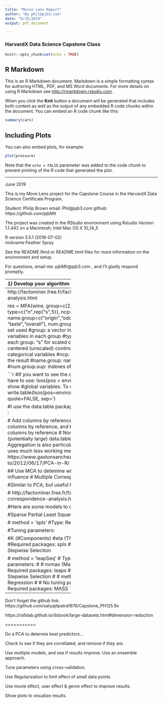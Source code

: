 ```yaml
---
title: "Movie Lens Report"
author: "By phil@pjb3.com"
date: "6/15/2019"
output: pdf_document

---
```


### HarvardX Data Science Capstone Class


```r
knitr::opts_chunk$set(echo = TRUE)
```

## R Markdown

This is an R Markdown document. Markdown is a simple formatting syntax for authoring HTML, PDF, and MS Word documents. For more details on using R Markdown see <http://rmarkdown.rstudio.com>.

When you click the **Knit** button a document will be generated that includes both content as well as the output of any embedded R code chunks within the document. You can embed an R code chunk like this:

```r
summary(cars)
```

## Including Plots

You can also embed plots, for example:

```r
plot(pressure)
```

Note that the `echo = FALSE` parameter was added to the code chunk to prevent printing of the R code that generated the plot.





-----------------

June 2019

This is my Move Lens project for the Capstone Course in the HarvardX Data Science Certificate Program.

Student: Philip Brown 
email: Phil@pjb3.com
github: https://github.com/pjbMit

The project was created in the RStudio environment 
using Rstudio Version 1.1.442 
on a Macintosh; Intel Mac OS X 10_14_5

R version 3.5.1 (2018-07-02)  
nickname       Feather Spray

See the README.Rmd or README.html files for more information on the environment and setup.

For questions, email me:   pjbMit@pjb3.com  , and I'll gladly respond promptly.


---------------------------
1) Develop your algorithm using the edx set. 

2) For a final test of your algorithm, predict movie ratings in the validation set as if they were unknown.

3) RMSE will be used to evaluate how close your predictions are to the true values in the validation set.


## Set up.

Data is downloaded from  https://grouplens.org/datasets/movielens/10m/

and then a subset is selected by running this code which is given in the assignment's instructions:

Data setup

I needed to make two basic changes:
First) I needed to use a different repository to load the libraries, because repo specified didn't work on my mac.
Second) This R Code crashed RStudio repeatedly, so I created a function and added code to save objects as files,
        so that I could save intermediate results into a file, and then reload them if and as necessary if R crashed.
With these two work-arounds, I was able to load and process all of the data without incident.
```r

###################################
# Create edx set and validation set
###################################

# Note: this process could take a couple of minutes


# Create a bunch of file names in my directory to save intermediate results to files
t1 <- "~/movieLens1.rds"
t2 <- "~/movieLens2.rds"
t3 <- "~/movieLens3.rds"
t4 <- "~/movieLens4.rds"
t5 <- "~/movieLens5.rds"
t6 <- "~/movieLens6.rds"
t7 <- "~/movieLens7.rds"
t8 <- "~/movieLens8.rds"
t9 <- "~/movieLens9.rds"
t10 <- "~/movieLens10.rds"
edxFile <- "~/edxFile.rds"
validationFile <- "~/validationFile.rds"
fileName <- "movieLensSetup.rds"

#Function that if passed save==TRUE with save the object to the file.
#  otherwise returns without doing anything
#  This function was  created to save intermediate results to the file system,
#  because for some reason RStudio crashed repeatedly when I tried to run the whole script.
#  using code of the form:
#        objectName <- load(file)
#  if RStudio crashes, you can reload the objects already processed, and then
#  continue the scrit from there.
saveWork <- function(file,object,save){
    if(save){
        saveRDS(object,file)
    }
}

# PJB - Changed repo to a parameter so that I can use a compatible repo on my mac.
isMac <- TRUE
#isMac <- FALSE  ##Set to false if you are NOT running on a Mac.

ifelse(isMac,repo <- "https://cran.revolutionanalytics.com/" , repo <- "http://cran.us.r-project.org")
repo
# 

if(!require(tidyverse)) install.packages("tidyverse", repos = repo)
if(!require(caret)) install.packages("caret", repos = repo)

# MovieLens 10M dataset:
# https://grouplens.org/datasets/movielens/10m/
# http://files.grouplens.org/datasets/movielens/ml-10m.zip

dl <- tempfile()
## Don't actually download for this report. Only do it in the "real" script
#download.file("http://files.grouplens.org/datasets/movielens/ml-10m.zip", dl)

dl
# Skip this step in the report. Only run it in the real script.
#ratings <- read.table(text = gsub("::", "\t", readLines(unzip(dl, "ml-10M100K/ratings.dat"))),
#                      col.names = c("userId", "movieId", "rating", "timestamp"))

## Set saveProgess to TRUE to save objects as intermediate results to files
## set it to FALSE not to save the intermediate results to files.
## This is used because RSTUDIO crashed repeatedly when I ran the script, 
## so this allowed me to save intermediate results into files, and reload them later
## to continue processing.

#For the report, don't save intermediate files.
#saveProgress <- TRUE
saveProgress <- FALSE  

saveWork(t1,ratings,saveProgress)

## For the report, don't run the code below. Only run it in the real script.
#movies <- str_split_fixed(readLines(unzip(dl, "ml-10M100K/movies.dat")), "\\::", 3)
#colnames(movies) <- c("movieId", "title", "genres")
#movies <- as.data.frame(movies) %>% mutate(movieId = as.numeric(levels(movieId))[movieId],
#                                           title = as.character(title),
#                                           genres = as.character(genres))
# saveWork(t2,movies,saveProgress)
# 
# movielens <- left_join(ratings, movies, by = "movieId")
# saveWork(t3,movielens,saveProgress)
# 
# # Validation set will be 10% of MovieLens data
# 
# set.seed(1) # if using R 3.6.0: set.seed(1, sample.kind = "Rounding")
# test_index <- createDataPartition(y = movielens$rating, times = 1, p = 0.1, list = FALSE)
# edx <- movielens[-test_index,]
# temp <- movielens[test_index,]
# 
# saveWork(t4,test_index,saveProgress)
# saveWork(t5,edx,saveProgress)
# saveWork(t6,temp,saveProgress)
# 
# # Make sure userId and movieId in validation set are also in edx set
# 
# validation <- temp %>% 
#      semi_join(edx, by = "movieId") %>%
#      semi_join(edx, by = "userId")
# saveWork(t7,validation,saveProgress)
# 
# # Add rows removed from validation set back into edx set
# 
# removed <- anti_join(temp, validation)
# saveWork(t8,removed,saveProgress)
# 
# edx <- rbind(edx, removed)
# 
# 
# rm(dl, ratings, movies, test_index, temp, movielens, removed)

#Save these two objects into files, so that I can easily 
#recreate the object using code similar to:
#    objectName <- load(file)
#without having to download and process the data again.
saveWork(edxFile,edx,saveProgress)
saveWork(validationFile,validation,saveProgress)

#Clean up my environment by removing old variables.
rm(t1,t2,t3,t4,t5,t6,t7,t8,t9,t10,fileName,isMac,repo)

```



General approach:

For many approaches, I will first try on a very small data set, just to get the code working,
the re-run on a medium sized data set, and then when I am satisfied, run on the full edx training set.

Similarly, initially I will NOT do full cross-validation, but once I have code working, then I will.

SET UP libraries and enable turn multi-core processing 
for some of operations used by the caret package.


Now the edx object and the validation object are both saved on the file system, so as a short-cut I can reload
those objects from disk to run my code, rather than having to download and process the raw data multiple times
during development.

```r

#Load libraries, installing as necessary
if(!require(tidyverse)) install.packages("tidyverse", repos = repos)
if(!require(caret)) install.packages("caret", repos = repos)
if(!require(mlbench)) install.packages("mlbench", repos = repo)

# Multicore processing package for caret.
if(!require(doMC)) install.packages("doMC", repos = repos)
registerDoMC(cores=8)

#For ctree model.  See https://rpubs.com/chengjiun/52658
if(!require(party)) install.packages("party", repos = repos)

#Function to load the edx object from a saved file.
#This allows faster re-runs of the code, by avoiding downloading and re-processing
#the data through each development iteration.
restoreEdx <- function(loadFromFile){
    if(loadFromFile){
        edxFile <- "~/edxFile.rds"
        edx <- readRDS(edxFile)
    }
    edx
}

#Function to load the validation object from a saved file.
#This allows faster re-runs of the code, by avoiding downloading and re-processing
#the data through each development iteration.
restoreValidation <- function(loadFromFile){
    if(loadFromFile){
        validationFile <- "~/validationFile.rds"
        validation <- readRDS(validationFile)
    }
    validation
}

# Function to get the repository to use 
# Needed because on my Mac, the standard CRAN repository gave me errors.
getRepos <- function() {
    isMac <- TRUE
    #isMac <- FALSE  ##Set to false if you are NOT running on a Mac.
    ifelse(isMac,repo <- "https://cran.revolutionanalytics.com/" , repo <- "http://cran.us.r-project.org")
    }

repos <- getRepos() #Use a differnt repository for R packages if on the Mac


#Now define some utility functions and functions used to preProcess the data.

# Function that calls createDataPartition to return a subset of the data frame.
# Created so that I can develop the code on a subset of the training data, 
# so that the code will run faster during development
getSubset <- function(df,y,percent){
   #rows <- length(res[,1])
   # n <- as.integer(rows * percent)
   set.seed(1967) # For repeatability
   subset_index <- createDataPartition(y = y, times = 1, p = percent, list = FALSE)
   res <- df[subset_index,]
   res
}

# Function to process the data and return only the unique generes.
# Pares out the genere separator "|"
getAllGenres <- function(edxData) {
    edxData %>% separate_rows(genres, sep = "\\|") %>%
	group_by(genres) %>%
	summarize(count = n()) %>%
	arrange(desc(count)) %>% 
    select(genres)
}

#Function extractGenresData is used to convert each genre into its own column
#The function accepts then name of a single movie genere, and returns a vector of 1's and 0's
#indicating whether or not that genere name is part of the genres string from that movie
extractGenresData <- function(oneGenre,genresByMovie){
    #genresByMovie %>% filter( grepl(oneGenre, genresByMovie$genres, fixed = TRUE))  # %>% count()
    res <- grepl(oneGenre, genresByMovie$genres, fixed = TRUE)
    sapply(res, as.numeric) ## Convert all logical values to numeric
}

## Function myPreProcess preprocesses the data.
## It Accepts the training data frame, and returns a new data frame
## containing the preProcessed data
myPreProcess <- function (data) {
    allGenres <- getAllGenres(data)   # gets all generes
    allGenresStr <- allGenres$genres  # A vector with one entry for each unique genere  
    rm(allGenres)
    genresByMovie <- data %>% select(genres) # string containing multiple generes with | separator
    oneRow <- extractGenresData("Comedy",genresByMovie)  #Get one row, just to test "extracting" one genre
    glimpse(oneRow)

    # For each movie, Extract genres into T/F columns
    genreDf <- as_tibble(sapply(allGenresStr,extractGenresData,genresByMovie)) 
    rm(allGenresStr)
    
    dim(genreDf)  #Just to see the value

    #Now convert certain fields to factors, since they are intended as labels, and not meaningful numeric values.
    factors <- data  %>%
    transmute(userId=userId,
              movieId=movieId,
              titleId=as.factor(title),
              genres=as.factor(genres))
    dim(factors) #just to see the value
    
    # Get the movie data with factors and genres, 
    # and add the rating, which is the random variable we want to predict, as the last column
    moviesWithGenre <- cbind(factors,genreDf,tibble(test=data$test)) %>% 
                        mutate(rating=data$rating)
    moviesWithGenre #And return the now preProcessed data frame that is the result.
}

#
# Function getData is used to run the code on a subset of the data
# during development, so that the code runs faster.
# This function will either return the data pased,
# or  a subset of the data based on the value of returnSubSet  second parameter
#
getData <- function (data,returnSubSet) {
 myData <- data
 if(returnSubSet) 
   { #Only use a Subset if in development
    percent <- 0.001
    #percent <- 0.01
    dataSubset <- getSubset(data,edx$rating,percent)
    myData <- dataSubset
    
    }
myData  #Return the data
}

```

The code below will load the edx and validation data from local files, after it has been downloaded, processed and saved per the instructions provided.  You can re-run this chunk of code to reload the data, rather than download and process it
again.
```r

loadFromFile <- FALSE
loadFromFile <- TRUE  ## Comment out this line if we don't want to reload the ojbects from files

# load the data from the saved file
edx <- restoreEdx(loadFromFile)
validation <- restoreValidation(loadFromFile)

```


PreProcess the data.
During development, only preprocess a subset of the data so that code runs quickly.
Run on the full set of data once development is completed, and it works.

```r

##Preprocess and get either the training data, or a subset it, depending on the value of inDevlopment.


# To make computations faster,
# only use a small subset of the training data for now.
# Later, re-run the code using the full training set once everything works.

inDevelopment <- FALSE # TRUE/FALSE value to only use a subset of data during development
inDevelopment <- TRUE  # To use the full training set, comment out this line and re-run the code.
 

data <- getData(edx,inDevelopment)  # Get the training data, or a subset of it.
glimpse(data) 


d1 <- data %>% mutate(test=FALSE)
d2 <- validation %>% mutate(test=TRUE)

movieDataWithGenre <- myPreProcess(rbind(d1,d2)) # Preprocess and get subsets of the data
glimpse(movieDataWithGenre)
myTrain <- movieDataWithGenre %>% filter(test==FALSE) %>% select (-test,-genres)
myTest  <- movieDataWithGenre %>% filter(test==TRUE) %>% select (-test) 

rm(d1,d2,movieDataWithGenre)
```

First look at the most naive approach... and notice that 3.51 is the mu_hat that has the lowest RMSE.
```r
# Using model Y_u_i = U + E_u_i
mu_hat <- mean(myTrain$rating)
mu_hat

#Function calculates RMSE, substituting zero as the error for NA rows
myRMSE <- function(true_ratings, predicted_ratings){
    diff <- true_ratings - predicted_ratings
    #Replace NA with zero
    diff[is.na(diff)]<-0
    sqrt(mean((diff)^2))
  }

naive_rmse <- myRMSE(myTest$rating, mu_hat)

#Now create a results table, so that we can compare different approaches
rmse_results <- tibble(method = "Just the average", RMSE = naive_rmse)
rmse_results

# See how any other value increase or RMSE
#errors<-sapply(seq(2.5,4,.01),function(mu_hat) RMSE(myTest$rating, mu_hat))
#plot(seq(2.5,4,.01),errors)

mu <- mean(myTrain$rating) 
movie_avgs <- myTrain %>% 
  group_by(movieId) %>% 
  summarize(b_i = mean(rating - mu))

#movie_avgs %>% qplot(b_i, geom ="histogram", bins = 10, data = ., color = I("black"))

predicted_ratings <- mu + myTest %>% 
  left_join(movie_avgs, by='movieId') %>%
  pull(b_i)
predicted_ratings[is.na(predicted_ratings)]<-mu  ## use the mu_hat for any NA values
#predicted_ratings <- tibble(rating=predicted_ratings) ## Get predicted ratings

model_1_rmse <- myRMSE(predicted_ratings, myTest$rating)

rmse_results <- bind_rows(rmse_results,
                          tibble(method="Movie Effect Model",  
                                     RMSE = model_1_rmse))
rmse_results 

user_avgs <- myTrain %>% 
  left_join(movie_avgs, by='movieId') %>%
  group_by(userId) %>%
  summarize(b_u = mean(rating - mu - b_i))

sum(user_avgs$b_u[is.na(user_avgs$b_u)])  #Check for NA's
 
predicted_ratings <- myTest %>% 
  left_join(movie_avgs, by='movieId') %>%
  left_join(user_avgs, by='userId') %>%
  mutate(pred = mu + b_i + b_u) %>%
  pull(pred)

model_2_rmse <- myRMSE(predicted_ratings, myTest$rating)
rmse_results <- bind_rows(rmse_results,
                          tibble(method="Movie + User Effects Model",  
                                     RMSE = model_2_rmse))

#Now We'll add regularization
lambda <- 3
mu <- mean(myTrain$rating)

movie_reg_avgs <- myTrain %>% 
  group_by(movieId) %>% 
  summarize(b_i = sum(rating - mu)/(n()+lambda), n_i = n()) 

predicted_ratings <- myTest %>% 
  left_join(movie_reg_avgs, by = "movieId") %>%
  mutate(pred = mu + b_i) %>%
  pull(pred)

model_3_rmse <- myRMSE(predicted_ratings, myTest$rating)
rmse_results <- bind_rows(rmse_results,
                          tibble(method="Regularized Movie Effect Model",  
                                     RMSE = model_3_rmse))
rmse_results 
```
Now we will tune the parameter lambda.
```r
library(matrixStats)
library(tidyverse)
# The estimates that minimize this can be found similarly to what we did above. 
# Here we use cross-validation to pick a  λ 

lambdas <- seq(0, 10, 0.25)

rmses <- sapply(lambdas, function(l){

  mu <- mean(myTrain$rating)
  
  b_i <- myTrain %>% 
    group_by(movieId) %>%
    summarize(b_i = sum(rating - mu)/(n()+l))
  
  b_u <- myTrain %>% 
    left_join(b_i, by="movieId") %>%
    group_by(userId) %>%
    summarize(b_u = sum(rating - b_i - mu)/(n()+l))

  predicted_ratings <- 
    myTest %>% 
    left_join(b_i, by = "movieId") %>%
    left_join(b_u, by = "userId") %>%
    mutate(pred = mu + b_i + b_u) %>%
    pull(pred)
  
    return(myRMSE(predicted_ratings, myTest$rating))
})

qplot(lambdas, rmses)  

lambda <- lambdas[which.min(rmses)]
lambda

rmse_results <- bind_rows(rmse_results,
                          tibble(method="Regularized Movie + User Effect Model",  
                                     RMSE = min(rmses)))
rmse_results %>% knitr::kable()

#free memory
rm(data,edx,validation,predicted_ratings,user_avgs,movie_avgs,movie_reg_avgs)


#Determine factors that contribute the most variablity, and show a heatmap of a random sample of rows, ordered
#from highest variable factor to least variable.

x<-as.matrix(myTrain[5:23])
glimpse(x)
sds <- colSds(x, na.rm = TRUE)
o <- order(sds, decreasing = TRUE)[1:19]
dim(x)
x2 <- as.matrix(getSubset(x[,o],myTrain$rating,0.02))
dim(x2)
heatmap(x2[,o], col = RColorBrewer::brewer.pal(11, "Spectral"))
apply(x2[,o],MARGIN=2,mean)

top <- x[1,1:5]
cols <- names(top)



```


The code below is a useful utility that shows you the objects in memory, and how large they are.
Courtesy of stack overflow  
( https://stackoverflow.com/questions/1358003/tricks-to-manage-the-available-memory-in-an-r-session ) 
```r
# improved list of objects
.ls.objects <- function (pos = 1, pattern, order.by,
                        decreasing=FALSE, head=FALSE, n=5) {
    napply <- function(names, fn) sapply(names, function(x)
                                         fn(get(x, pos = pos)))
    names <- ls(pos = pos, pattern = pattern)
    obj.class <- napply(names, function(x) as.character(class(x))[1])
    obj.mode <- napply(names, mode)
    obj.type <- ifelse(is.na(obj.class), obj.mode, obj.class)
    obj.prettysize <- napply(names, function(x) {
                           format(utils::object.size(x), units = "auto") })
    obj.size <- napply(names, object.size)
    obj.dim <- t(napply(names, function(x)
                        as.numeric(dim(x))[1:2]))
    vec <- is.na(obj.dim)[, 1] & (obj.type != "function")
    obj.dim[vec, 1] <- napply(names, length)[vec]
    out <- data.frame(obj.type, obj.size, obj.prettysize, obj.dim)
    names(out) <- c("Type", "Size", "PrettySize", "Length/Rows", "Columns")
    if (!missing(order.by))
        out <- out[order(out[[order.by]], decreasing=decreasing), ]
    if (head)
        out <- head(out, n)
    out
}

# shorthand
lsos <- function(..., n=10) {
    .ls.objects(..., order.by="Size", decreasing=TRUE, head=TRUE, n=n)
}

lsos()
```





My notes:

Don't use lm on huge datasets. Look at the alternatives using movie_avgs and user_avgs in the lectures.

34.7.5 Modeling movie effects

Don't use lm_fit with huge amounts of data. Checkout 34.7.5 Modeling movie effects in EDXdatasciencebook.pdf for an alternative.

Use Genres to improve RMSE scores.

https://courses.edx.org/courses/course-v1:HarvardX+PH125.9x+2T2018/discussion/forum/1ae77f8b04e1c45e4b425cab952e4519ac2749f0/threads/5c7ac73b58adcb0994003491


R script = commented code 
Rmd = text + code + plots 
PDF = knit from Rmd

Test out tidyr::separate_rows(edx, genres, sep = "|") on a very small subset of edx and see what it is doing..


================
So I just finished up the machine learning class and started this one. I started on my project and have calculated and used b_i and b_u to inform my prediction. I was expecting to have to do more, but by rmse is already below 8.7, which exceeds our target. Have I messed something up? Will I be punished for having code that doesn't do everything the lessons did (regularization, genres, etc)?

Hi, You can try different methods and select one with the best performances with a reasonable explanation.


I just finished my analysis using the same two parameters, and was wondering if something was wrong as those two produce a reasonably good model per the rubric. I was going over the code time and again to make sure everything is right, and it appears to be. I am glad I am not the only one. For the record, I implemented regularization as well, but the improvement is not significant.

Don't use lm on huge datasets. Look at the alternatives using movie_avgs and user_avgs in the lectures.

One tip from me is for the genre effect. It is important to note that each user has a different genre effect. Note also that each movie has different genres. Finally and most importantly, treat genres as independent. That is, if a movie is having Romance|Comedy, then treat it as having both romance and comedy rather than Romance|Comedy as one unit. This is due to sparseness of the data. If you treat each combination of the genre as unique then there will be many genres and very few ratings in each genre. This will not give you a robust estimate.

Using this it was possible for me to go below 0.85 RMSE.                       

I used most of the same methods. I personally could have spent more time on the regularization, but my first guess at lambda got me under the the required RMSE so I called it good. One of my reviewers called me on it saying It was dumb luck and i should have used cross validation (they were right) but they gave me full points.

Look at the rubric and see what you are being graded against. There isn't a section for originality. So dont sweat it too much. Again save the fear for the choose your own project. I'm waiting on my staff review and its nerve racking.

------------------------------
http://factominer.free.fr/factomethods/multiple-factor-analysis.html

res = MFA(wine, group=c(2,5,3,10,9,2), type=c("n",rep("s",5)), ncp=5, name.group=c("origin","odor","visual","odor.after.shaking", "taste","overall"), num.group.sup=c(1,6))
#wine: the data set used
#group: a vector indicating the number of variables in each group
#type: the type of the variables in each group. "s" for scaled continuous variables, "c" for centered (unscaled) continuous variables and "n" for categorical variables
#ncp: number of dimensions kept in the result
#name.group: names of the groups
#num.group.sup: indexes of the supplementary groups


```r


#if you want to see the objects within a function, you have to use: lsos(pos = environment()), otherwise it'll only show #global variables. To write to standard error: write.table(lsos(pos=environment()), stderr(), quote=FALSE, sep='\t')

#I use the data.table package. With its := operator you can :

# Add columns by reference
# Modify subsets of existing columns by reference, and by group by reference
# Delete columns by reference
# None of these operations copy the (potentially large) data.table at all, not even once.
# 
# Aggregation is also particularly fast because data.table uses much less working memory.
#
#  https://www.gastonsanchez.com/visually-enforced/how-to/2012/06/17/PCA-in-R/

## Use MCA to detemine which generes have the most influence
# Multiple Correspondence Analysis (MCA)

#Similar to PCA, but useful for categorical data.


# http://factominer.free.fr/factomethods/multiple-correspondence-analysis.html


#Here are some models to consider

#Sparse Partial Least Squares

#  method = 'spls'
#Type: Regression, Classification

#Tuning parameters:

#K (#Components)
#eta (Threshold)
#kappa (Kappa)
#Required packages: spls
#
#Linear Regression with Stepwise Selection

#   method = 'leapSeq'
# Type: Regression
# 
# Tuning parameters:
# 
# nvmax (Maximum Number of Predictors)
# Required packages: leaps
# 
# Linear Regression with Stepwise Selection
# 
#   method = 'lmStepAIC'
# Type: Regression
# 
# No tuning parameters for this model
# 
# Required packages: MASS
```

----------------------------


 
Don't forget the github link:   https://github.com/satyajitpatra1976/Capstone_PH125.9x

https://rafalab.github.io/dsbook/large-datasets.html#dimension-reduction

===========




Do a PCA to determie best predictors...

Check to see if they are correllated, and remove if they are.

Use multiple models, and see if results improve.  Use an ensemble approach.

Tune parameters using cross-validation.

Use Regularization to limit effect of small data points

Use movie effect, user effect & genre effect to improve results.

Show plots to visualize results.




